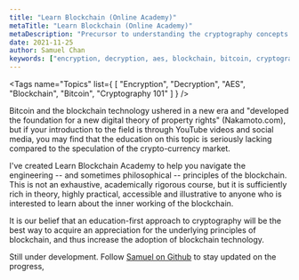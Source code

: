 ```yaml
---
title: "Learn Blockchain (Online Academy)"
metaTitle: "Learn Blockchain (Online Academy)"
metaDescription: "Precursor to understanding the cryptography concepts that inspire Blockchain and the original Bitcoin protocol"
date: 2021-11-25
author: Samuel Chan
keywords: ["encryption, decryption, aes, blockchain, bitcoin, cryptography 101"]
---
```


<Tags name="Topics" list={
    [
        "Encryption",
        "Decryption",
        "AES",
        "Blockchain",
        "Bitcoin",
        "Cryptography 101"
    ]
} />


Bitcoin and the blockchain technology ushered in a new era and "developed the foundation for a new digital theory of property rights" (Nakamoto.com),
but if your introduction to the field is through YouTube videos and social media, you may find that the education on this topic is seriously lacking compared
to the speculation of the crypto-currency market. 

I've created Learn Blockchain Academy to help you navigate the engineering -- and sometimes philosophical -- principles of the blockchain. This is not an exhaustive, academically rigorous course,
but it is sufficiently rich in theory, highly practical, accessible and illustrative to anyone who is interested to learn about the inner working of the blockchain.

It is our belief that an education-first approach to cryptography will be the best way to acquire an appreciation for the underlying principles of blockchain, and thus increase the 
adoption of blockchain technology. 



<Quote 
    text="Blockchain isn't about money. It isn't even about transactions. It is a libertarian's view on our relationship with the world, and the creation of a new form of trust." 
    src="Supertype"
    author="Samuel Chan"
    img="https://sp-ao.shortpixel.ai/client/to_auto,q_glossy,ret_img,w_150,h_150/https://supertype.ai/wp-content/uploads/2020/12/IMG_8266.jpg"
    cover={true}
/>

Still under development. Follow [Samuel on Github](https://github.com/onlyphantom) to stay updated on the progress,
